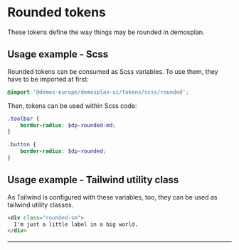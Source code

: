 
<Meta title="Design Tokens/Rounded"/>


# Rounded tokens

These tokens define the way things may be rounded in demosplan.

<Table
  headers={['Scss Variable', 'Tailwind Class', 'Description']}
  rows={[
    ["$dp-rounded-full", "rounded-full", "Full - use to craft pill-like elements."],
    ["$dp-rounded-lg", "rounded-lg", "Large - The biggest radius. Use for boxes that purposefully should appear rounded - plays nice with rounded elements inside it that are rounded via `rounded.sm`."],
    ["$dp-rounded-md", "rounded-md", "Medium - The 'next best' radius. Use for larger organisms like list items or areas, that should appear softened but not aggressively rounded."],
    ["$dp-rounded-sm", "rounded-sm", "Default - The standard for UI elements that shall appear rounded. Use this value for form elements and other smaller UI elements. When in doubt, pick this one."],
    ["$dp-rounded-xs", "rounded-xs", "Smallest available radius discernible from 0. Use this value for rounded elements inside elements that have `rounded.sm` applied as border-radius."],
    ["$dp-rounded-none", "rounded-none", "No border radius."]
  ]}
/>

## Usage example - Scss

Rounded tokens can be consumed as Scss variables. To use them, they have to be imported at first:

```scss
@import '@demos-europe/demosplan-ui/tokens/scss/rounded';
```

Then, tokens can be used within Scss code:

```scss
.toolbar {
    border-radius: $dp-rounded-md;
}

.button {
    border-radius: $dp-rounded;
}
```

## Usage example - Tailwind utility class

As Tailwind is configured with these variables, too, they can be used as tailwind utility classes.

```html
<div class="rounded-sm">
  I'm just a little label in a big world.
</div>
```
